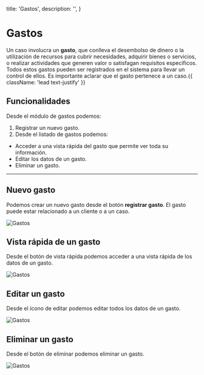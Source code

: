 
  title: 'Gastos',
  description: '',
}

# Gastos

Un caso involucra un **gasto**, que conlleva el desembolso de dinero o la utilización de recursos para cubrir necesidades, adquirir bienes o servicios, o realizar actividades que generen valor o satisfagan requisitos específicos. Todos estos gastos pueden ser registrados en el sistema para llevar un control de ellos. Es importante aclarar que el gasto pertenece a un caso.{{ className: 'lead text-justify' }}

## Funcionalidades

Desde el módulo de gastos podemos:

1. Registrar un nuevo gasto.
2. Desde el listado de gastos podemos:

- Acceder a una vista rápida del gasto que permite ver toda su información.
- Editar los datos de un gasto.
- Eliminar un gasto.

---

## Nuevo gasto

Podemos crear un nuevo gasto desde el botón **registrar gasto**. El gasto puede estar relacionado a un cliente o a un caso.

<Image src="/images/gastos-1.png" alt="Gastos" width={1093} height={1087} />

## Vista rápida de un gasto

Desde el botón de vista rápida <FlashOnIcon/> podemos acceder a una vista rápida de los datos de un gasto.

<Image src="/images/gastos-2.png" alt="Gastos" width={850} height={389} />

## Editar un gasto

Desde el ícono de editar <ModeEditIcon /> podemos editar todos los datos de un gasto.

<Image src="/images/gastos-3.png" alt="Gastos" width={734} height={727} />

## Eliminar un gasto

Desde el botón de eliminar <DeleteIcon/> podemos eliminar un gasto.

<Image src="/images/gastos-4.png" alt="Gastos" width={1090} height={1032} />

